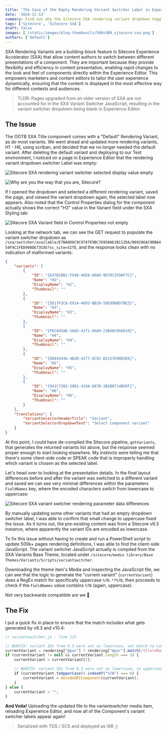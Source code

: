 ```yaml
---
title: 'The Case of the Empty Rendering Variant Switcher Label in Experience Editor'
date: '2024-11-13'
summary: Find out why the Sitecore SXA rendering variant dropdown toggler's current variant Label is empty in Experience Editor.
tags: ['Sitecore', 'Sitecore SXA']
draft: false
images: ['/static/images/blog-thumbnails/500x300_sitecore-sxa.png']
authors: ['default']
---
```


SXA Rendering Variants are a building-block feature in Sitecore Experience Accelerator (SXA) that allow content authors to switch between different presentations of a component. They are important because they provide flexibility and efficiency in content presentation, enabling rapid changes to the look and feel of components directly within the Experience Editor. This empowers marketers and content editors to tailor the user experience dynamically, ensuring that the content is displayed in the most effective way for different contexts and audiences.

> TLDR: Pages upgraded from an older version of SXA are not accounted for in the SXA Variant Switcher JavaScript, resulting in the variant switcher dropdown being blank in Experience Editor.

## The Issue
The OOTB SXA Title component comes with a "Default" Rendering Variant, as do most variants. We went ahead and updated more rendering variants, H1 - H6, using scriban, and decided that we no longer needed the default variant. After deleting the default variant and deploying to our Test environment, I noticed on a page in Experience Editor that the rendering variant dropdown switcher Label was empty:

![Sitecore SXA rendering variant switcher selected display value empty](/static/images/blog-content-images/2024-11-13_sxa-rendering-variant-dropdown-empty.png)

![Why are you the way that you are, Sitecore?](https://i.giphy.com/media/v1.Y2lkPTc5MGI3NjExZWNmbjVtd3RsdjQ3YzA0cHh5eXBrbWcxbmVtdDI3aWt5NzNvc29jdiZlcD12MV9pbnRlcm5hbF9naWZfYnlfaWQmY3Q9Zw/O1oJ840fg6uOVCqdzJ/giphy.gif)

If I opened the dropdown and selected a different rendering variant, saved the page, and viewed the variant dropdown again, the selected label now appears. Also noted that the Control Properties dialog for the component actually shows the correct "H3" value in the Variant field under the SXA Styling tab:

![Sitecore SXA Variant field in Control Properties not empty](/static/images/blog-content-images/2024-11-13_sxa-variant-rendering-param-not-empty.png)

Looking at the network tab, we can see the GET request to populate the variant switcher dropdown as `/sxa/switcher/available/E7BA6D8C9C9747E9BC76958A61B112DA/069286AC9DBA454F9C1FED990DE73C85?sc_site=SITE`, and the response looks clean with no indication of malformed variants:

```JSON
{
    "variants": [
        {
            "ID": "{E47B1BB2-F948-46E8-A6A0-9D70C259AF7C}",
            "Name": "H2",
            "DisplayName": "H2",
            "Thumbnail": ""
        },
        {
            "ID": "{5D17F3C8-E914-4693-BB39-5DE99B8D7BE3}",
            "Name": "H3",
            "DisplayName": "H3",
            "Thumbnail": ""
        },
        {
            "ID": "{FDCA95AD-5AED-4371-A6A9-23B48C056D10}",
            "Name": "H4",
            "DisplayName": "H4",
            "Thumbnail": ""
        },
        {
            "ID": "{D884343A-4B2B-4277-8C92-B2337E98B1E6}",
            "Name": "H5",
            "DisplayName": "H5",
            "Thumbnail": ""
        },
        {
            "ID": "{941C72B3-30D1-419A-887B-1B2B0714B95F}",
            "Name": "H6",
            "DisplayName": "H6",
            "Thumbnail": ""
        }
    ],
    "translations": {
        "VariantSelectorHeaderTitle": "Variant",
        "VariantSelectorDropdownText": "Select component variant"
    }
}
```

At this point, I could have de-compiled the Sitecore pipeline, `getVariants`, that generates the returned variants list above, but the response seemed proper enough to start looking elsewhere. My instincts were telling me that there's some client-side code or SPEAK code that is improperly handling which variant is chosen as the selected label.

Let's head over to looking at the presentation details. In the final layout differences before and after the variant was switched to a different variant and saved we can see very minimal differences within the parameters `FieldNames` key, where the encoded characters switch from lowercase to uppercase:

![Sitecore SXA variant switcher rendering parameter data differences](/static/images/blog-content-images/2024-11-13_sxa-rendering-variant-switcher-field-param-value-differences.png)

By manually updating some other variants that had an empty dropdown switcher label, I was able to confirm that small change to uppercase fixed the issue. As it turns out, the pre-existing content was from a Sitecore v9.3 instance, where apparently the variant IDs are encoded as lowercase.

To fix this issue without having to create and run a PowerShell script to update 500k+ pages rendering definitions, I was able to find the client-side JavaScript. The variant switcher JavaScript actually is compiled from the SXA Variants Base Theme, located under `/sitecore/media library/Base Themes/Variants/Scripts/variantswitcher`.

Downloading the theme item's Media and inspecting the JavaScript file, we can see that the logic to generate the "current variant" (`currentVariant`) does a RegEx match for specifically uppercase `%7B.*?%7D`, then proceeds to check if the `FieldNames` value contains `%7B` (again, uppercase). 

Not very backwards compatible are we 🥲

## The Fix

I put a quick fix in place to ensure that the match includes what gets generated by v9.3 and v10.4:

```JavaScript
// variantswitcher.js - line 121

// BUGFIX: variant IDs from 9.3 were set as lowercase, set match to case-insensitive with /i
currentVariant = rendering["@par"] ? rendering["@par"].match(/(FieldNames=)({.*?}|%7B.*?%7D)/i) : "";
if (currentVariant != null && currentVariant.length === 3) {
	currentVariant = currentVariant[2];

	// BUGFIX: variant IDs from 9.3 were set as lowercase, so uppercase them first
	if (currentVariant.toUpperCase().indexOf("%7B") === 0) {
		currentVariant = decodeURIComponent(currentVariant);
	}
} else {
	currentVariant = "";
}
```

**And Voila!** Uploading the updated file to the variantswitcher media item, reloading Experience Editor, and now all of the Component's variant switcher labels appear again!

> Serialized with TDS / SCS and deployed as IAR ;)